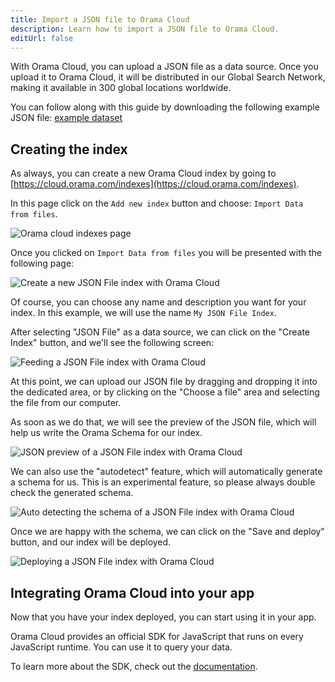 ```yaml
---
title: Import a JSON file to Orama Cloud
description: Learn how to import a JSON file to Orama Cloud.
editUrl: false
---
```


With Orama Cloud, you can upload a JSON file as a data source.
Once you upload it to Orama Cloud, it will be distributed in our Global Search Network, making it available in 300 global locations worldwide.

You can follow along with this guide by downloading the following example JSON file: [example dataset](/cloud/guides/json-file/dog_breeds.json)

## Creating the index

As always, you can create a new Orama Cloud index by going to [https://cloud.orama.com/indexes](https://cloud.orama.com/indexes).

In this page click on the `Add new index` button and choose: `Import Data from files`.

<img
  src='/cloud/guides/json-file/1.png'
  alt='Orama cloud indexes page'
/>

Once you clicked on `Import Data from files` you will be presented with the following page:

<img
  src='/cloud/guides/json-file/orama-cloud-index-creation.png'
  alt='Create a new JSON File index with Orama Cloud'
/>

Of course, you can choose any name and description you want for your index. In this example, we will use the name `My JSON File Index`.

After selecting "JSON File" as a data source, we can click on the "Create Index" button, and we'll see the following screen:

<img
  src='/cloud/guides/json-file/orama-cloud-index-feed.webp'
  alt='Feeding a JSON File index with Orama Cloud'
/>

At this point, we can upload our JSON file by dragging and dropping it into the dedicated area, or by clicking on the "Choose a file" area and selecting the file from our computer.

As soon as we do that, we will see the preview of the JSON file, which will help us write the Orama Schema for our index.

<img
  src='/cloud/guides/json-file/orama-cloud-index-json-preview.webp'
  alt='JSON preview of a JSON File index with Orama Cloud'
/>

We can also use the "autodetect" feature, which will automatically generate a schema for us. This is an experimental feature, so please always double check the generated schema.

<img
  src='/cloud/guides/json-file/orama-cloud-index-json-autodetect.webp'
  alt='Auto detecting the schema of a JSON File index with Orama Cloud'
/>

Once we are happy with the schema, we can click on the "Save and deploy" button, and our index will be deployed.

<img
  src='/cloud/guides/json-file/orama-cloud-index-json-deploy.webp'
  alt='Deploying a JSON File index with Orama Cloud'
/>

## Integrating Orama Cloud into your app

Now that you have your index deployed, you can start using it in your app.

Orama Cloud provides an official SDK for JavaScript that runs on every JavaScript runtime. You can use it to query your data.

To learn more about the SDK, check out the [documentation](/cloud/integrating-orama-cloud/javascript-sdk).
